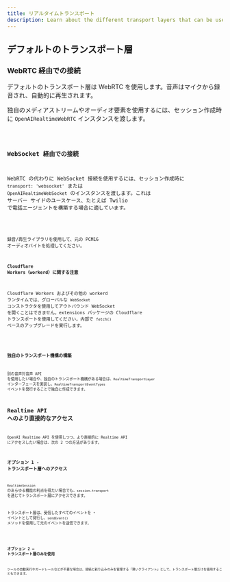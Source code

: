 ```yaml
---
title: リアルタイムトランスポート
description: Learn about the different transport layers that can be used with Realtime Agents.
---
```




## デフォルトのトランスポート層

### WebRTC 経由での接続

デフォルトのトランスポート層は WebRTC を使用します。音声はマイクから録音され、自動的に再生されます。

独自のメディアストリームやオーディオ要素を使用するには、セッション作成時に `OpenAIRealtimeWebRTC` インスタンスを渡します。

<Code lang="typescript" code={customWebRTCTransportExample} />

### WebSocket 経由での接続

WebRTC の代わりに WebSocket 接続を使用するには、セッション作成時に `transport: 'websocket'` または `OpenAIRealtimeWebSocket` のインスタンスを渡します。これは サーバー サイドのユースケース、たとえば Twilio で電話エージェントを構築する場合に適しています。

<Code lang="typescript" code={websocketSessionExample} />

録音/再生ライブラリを使用して、元の PCM16 オーディオバイトを処理してください。

#### Cloudflare Workers（workerd）に関する注意

Cloudflare Workers およびその他の workerd ランタイムでは、グローバルな `WebSocket` コンストラクタを使用してアウトバウンド WebSocket を開くことはできません。extensions パッケージの Cloudflare トランスポートを使用してください。内部で `fetch()` ベースのアップグレードを実行します。

<Code lang="typescript" code={cloudflareTransportExample} />

### 独自のトランスポート機構の構築

別の音声対音声 API を使用したい場合や、独自のトランスポート機構がある場合は、`RealtimeTransportLayer` インターフェースを実装し、`RealtimeTransportEventTypes` イベントを発行することで独自に作成できます。

## Realtime API へのより直接的なアクセス

OpenAI Realtime API を使用しつつ、より直接的に Realtime API にアクセスしたい場合は、次の 2 つの方法があります。

### オプション 1 - トランスポート層へのアクセス

`RealtimeSession` のあらゆる機能の利点を得たい場合でも、`session.transport` を通じてトランスポート層にアクセスできます。

トランスポート層は、受信したすべてのイベントを `*` イベントとして発行し、`sendEvent()` メソッドを使用して元のイベントを送信できます。

<Code lang="typescript" code={transportEventsExample} />

### オプション 2 — トランスポート層のみを使用

ツールの自動実行やガードレールなどが不要な場合は、接続と割り込みのみを管理する「薄いクライアント」として、トランスポート層だけを使用することもできます。

<Code lang="typescript" code={thinClientExample} />
